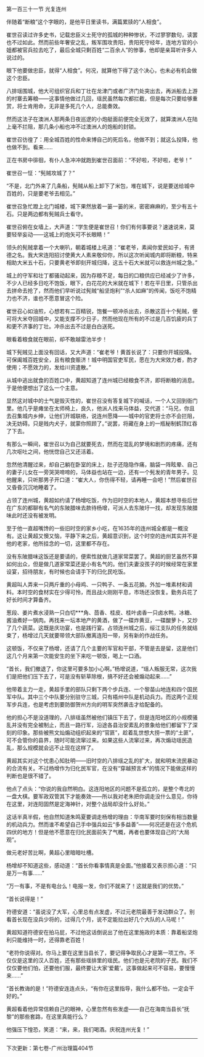 

第一百三十一节 光复连州

伴随着“断粮”这个字眼的，是他平日里读书，满篇累牍的“人相食”。

崔世召读过许多史书，记载忠臣义士死守的孤城的种种惨状，不过寥寥数句，读罢也不过如此。然而前些年奢安之乱，叛军围攻贵阳，贵阳死守经年，连地方官的小姐都被官兵拉去吃了，最后全城只剩百姓“二百余人”的惨事，他却是亲耳听许多人说过的。

眼下他要做忠臣，就得“人相食”。何况，就算他下得了这个决心，也未必有机会做这个忠臣。

八排瑶围城，他大可组织官兵和丁壮在龙津门或者广济门处突出去，再派船去上游的村寨去筹粮――这事情他做过几回，瑶民虽然每次都拦截，但是每次只要给够重赏，将士肯用命，无非是多死几个人，总能奏效。

然而这法子在澳洲人那两条日夜巡逻的小炮艇面前便完全无效了，就算澳洲人在陆上毫不拦阻，那几条小船也冲不过澳洲人的炮船的封锁。

崔世召彷徨了：用全城百姓的性命来博自己的死后名，他做不到；就这么投降，他也做不到。看来……

正在书房中徘徊，有仆人急冲冲就跑到崔世召面前：“不好啦，不好啦，老爷！”

崔世召一怔：“髡贼攻城了？”

“不是，北门外来了几条船，髡贼从船上卸下了米包，堆在城下，说是要送给城中百姓的，只是要老爷去相见。”

崔世召急忙蹬上北门城楼，城下果然放着一篓一篓的米，密密麻麻的，至少有五十石。只是两边都有髡贼兵士看守。

崔世召俯在女墙上，大声道：“学生便是崔世召！你们有何事要说？速速说来，莫要轻举妄动――这城上的炮矢可不长眼睛！”

领头的髡贼拿着一个大喇叭，朝着城楼上吼道：“崔老爷，素闻你爱民如子，有贤德之名。我大宋连阳招讨使黄大人素来敬仰你，所以这次听闻城内即将断粮，特来相助大米五十石，只要黄老爷即刻开城归降，这五十石大米就可以救连州城之急。”

城上的守军和壮丁都骚动起来，因为存粮不足，每日的口粮供应已经减少了许多，不少人已经多日吃不饱饭，眼下，白花花的大米就在城下！若在平日里，只管杀出去拼命去抢了，然而他们早听说过髡贼“船坚炮利”“杀人如麻”的传闻，饭吃不饱精力也不济，谁也不愿意冒这个险。

崔世召心如油煎，心想若有二百精锐，饱餐一顿冲杀出去，杀散这百十个髡贼，便可将大米夺回城中，又能支撑不少日子，然而他现在所有的不过是几百饥疲的兵丁和更不济事的丁壮。冲杀出去不过是白白送死。

眼看着粮食就在眼前，却不敢越雷池半步！

城下髡贼见上面没有回话，又大声道：“崔老爷！黄首长说了：只要你开城投降。可保阖城百姓安全，且有粮食赈济！城中明国官吏军民，愿在为大宋效力者，酌才使用；不愿效力的，发给川资遣散。”

从城中逃出就食的百姓口中，黄超知道了连州城已经粮食不济，即将断粮的消息。于是他便想出了这么一个主意。

显然这对城中的士气是毁灭性的，崔世召没有答复城下的喊话，一个人又回到衙门里。他几乎是瘫坐在太师椅上，良久，他派人找来马体益，交代道：“马兄，你且去召集城内乡绅，让他们开城联络，说连州愿降――城中的官吏将士亦不会拦阻，决无妨碍。只是贱内犬子，就蒙你照顾了。”说罢，将藏在身上的一瓶秘制鹤顶红吞了下去。

有那么一瞬间，崔世召以为自己就要死去，然而在混乱的梦境和剧烈的疼痛，还有几次呕吐之间，他恍惚自己又还活着。

忽然他清醒过来，却自己躺在卧室的床上，肚子还隐隐作痛，脑袋一阵眩晕、自己的妻子儿女在一旁哭哭啼啼的，马体益也站在一边，还有一个髡发的青年男子。见他醒来，只听那男子开口道：“崔大人，你伤得不轻，请再睡一会吧！”然后崔世召又昏昏沉沉地睡着了。

占领了连州城，黄超如约请了杨增吃饭，作为旧时空的本地人，黄超本想寻些后世在广东的都聊有名气的东陂腊味去款待杨增，可派人去东陂圩一找，却发现东陂腊味此时还没有被发明。

至于他一直超嘴馋的一些旧时空的家乡小吃，在1635年的连州城全都是一概没有。这让黄超又懊又恼，平静下来之后，黄超意识到，这个时空的连州其实并不是他的老家，他所挂念的一切，这里都不存在。

没有东陂腊味这饭还是要请的，便索性就做几道家常菜罢了。黄超的厨艺虽然不算如何出众，但是做几道家常菜还是小有名气的。他们夫妻没孩子的时候经常在家里设宴，招待朋友，有时候也会请手下的归化民吃饭。

黄超叫人弄来一只两斤重的小母鸡、一只鸭子、一条五花腩，外加一堆素材和调料。本时空的食材实在少得可怜，而且战火刚刚平息，市场还没恢复。勤务兵花了好长时间才算备齐。

葱段、姜片煮水浸熟一只白切***角、茴香、桂皮、桂叶卤香一只卤水鸭，冰糖、酱油煮好一锅肉。再找来一坛本地产的黄酒，做了一碟炸黄豆，一碟酸萝卜，又炒了几个蔬菜。这既是庆功宴，也是践行宴。占领连州城之后，绥江支队的任务就结束了，杨增过几天就要带领大部队撤离连阳一带，另有新的作战任务。

这顿饭，不仅来了杨增，还请了几个主要的军官和干部，不管是去是留，这是他们这几个月来第一次能安生的坐下来吃一顿饭，喝上一口酒。

“首长，我们撤退了，你这里可要多加小心啊。”杨增说道，“瑶人叛服无常，这次我们是把他们压下去了，可是没有斩草除根，搞不好还会被煽动起来……”

他带着主力一走，黄超手里的部队只剩下两个步兵连、一个黎苗山地连和四个国民军中队。其中三个中队要分别驻守三城，只有梧州中队是机动兵力。而这两个正规军步兵连，也是考虑到要防御贺州方向的明军突然袭击才给配备的。

他的担心不是没道理的，八排瑶虽然被他们镇压下去了，但是连阳地区的小规模骚乱并没有完全被制止，而且一路行军，沿途各县治安紊乱的景象给他们都留下了深刻的印象。那些被熊文灿煽动组织起来的“官匪”，趁着乱世想大捞一票的“土匪”，可不会管你的县界，随时可能流窜过来。如果这些人流窜过来，再次煽动瑶民造乱，那么规模就会远不止现在这样了。

黄超其实对这个忧患心知肚明――旧时空的八排瑶之乱的扩大，就和明末流民暴动的合流有关。不过杨增作为归化民军官，在没有“穿越预言术”的情况下能做这样的判断也是很不错了。

他点了点头：“你说的我自然明白。这连阳地区的问题不是孤立的，是整个粤北的一盘大棋。要军政双管其下才能奏效――所以我对老朱把你调走没什么意见，你待在这里，对连阳固然是定海神针，对整个战局却没什么好处。”

这话半真半假，他自然知道朱鸣夏要调走杨增的理由：华南军要时刻保有相当数量的机动兵力。然而谁不希望自己手中强兵如云“多多益善”――何况还是在这个危机四伏的地方！但是他不愿意在归化民面前失了气概，再者也要体现自己的“大局观”。

做元老好苦比啊，黄超心里暗暗吐槽。

杨增却不知道这些，感动道：“首长你看事情真是全面。”他接着又表示担心道：“只是万一有事……”

“万一有事，不是有电台么！电报一发，你们不就来了！这就是我们的优势。”

“首长说得是！”

符德安道：“虽说没了大军，心里总有点发虚，不过元老院最善于发动群众了。别看首长现在没兵少将的，过得几个月，说不定能拉出好几个大队的人马呢！”

黄超知道符德安在拍马屁，不过他这话倒说出了他在这里施政的本质：靠着船坚炮利只能维持一时，还得靠老百姓！

“老符你说得对。你马上要在这里当县长了，要记得争取民心才是第一项工作。不仅仅是这里的汉人百姓，还有那些瑶排里的瑶民。他们也是元老院的子民。我们不仅仅要他们怕，还要他们服，最终要让大家‘爱戴’。这事做起来可不容易，要慢慢来……”

“首长教诲的是！”符德安连连点头，“有你在这里指导，我什么都不怕，一定会干好的。”

黄超看着他异常信赖自己的眼神，心里忽然有些发虚――自己在海南当县长“抚黎”的那些套路，在这里真能行么？

他强压下惶恐，笑道：“来，来，我们喝酒。庆祝连州光复！”

-----------------------------------------------------------

下次更新：第七卷-广州治理篇404节

